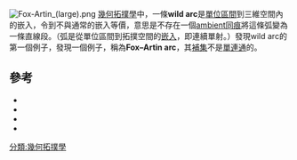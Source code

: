 [[Image:Fox-Artin_(large).png|thumb]]
[[幾何拓撲學|幾何拓撲學]]中，一條'''wild arc'''是[[單位區間|單位區間]]到三維空間內的嵌入，令到不與通常的嵌入等價，意思是不存在一個[[ambient同痕|ambient同痕]]將這條弧變為一條直線段。（弧是從單位區間到拓撲空間的[[嵌入_(數學)|嵌入]]，即連續單射。）{{harvtxt|Antoine|1920}}發現wild arc的第一個例子，{{harvtxt|Fox|Artin|1948}}發現一個例子，稱為'''Fox–Artin arc'''，其[[補集|補集]]不是[[單連通|單連通]]的。

==參考==
*{{citation|first=L.|last=Antoine|title=Sur la possibilité d'étendre l'homéomorphie de deux figures à leurs voisinages|journal=C.R. Acad. Sci. Paris|year=1920|volume=171|page=661}}
*{{Citation | last1=Fox | first1=Ralph H. | last2=Harrold | first2=O. G. | title=Topology of 3-manifolds and related topics (Proc. The Univ. of Georgia Institute, 1961) | publisher=[[Prentice_Hall|Prentice Hall]] | mr=0140096  | year=1962 | chapter=The Wilder arcs | pages=184–187}}
*{{Citation | last1=Fox | first1=Ralph H. | last2=Artin | first2=Emil | author2-link=Emil Artin | title=Some wild cells and spheres in three-dimensional space | jstor=1969408 | mr=0027512  | year=1948 | journal=[[Annals_of_Mathematics|Annals of Mathematics. Second Series]] | issn=0003-486X | volume=49 | pages=979–990}}
*{{Citation | last1=McPherson | first1=James M. | title=Wild arcs in three-space. I. Families of Fox–Artin arcs | url=http://projecteuclid.org/euclid.pjm/1102947540 | mr=0343276 | year=1973 | journal=[[Pacific_Journal_of_Mathematics|Pacific Journal of Mathematics]] | issn=0030-8730 | volume=45 | pages=585–598 | accessdate=2014-04-02 | archive-date=2020-06-23 | archive-url=https://web.archive.org/web/20200623041307/https://projecteuclid.org/euclid.pjm/1102947540 }}

[[分類:幾何拓撲學|分類:幾何拓撲學]]
{{几何学小作品}}